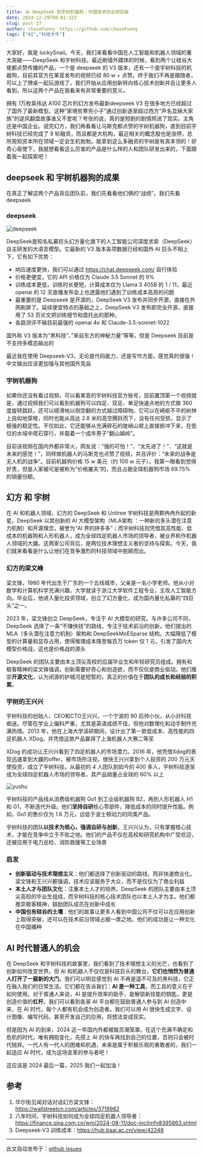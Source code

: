 ```yaml
---
title: 从 DeepSeek 到宇树机器狗：中国技术的全球突破
date: 2024-12-29T08:01:32Z
slug: post-37
author: chaseFunny：https://github.com/chaseFunny
tags: ["AI","科技大牛"]
---
```


大家好，我是 luckySnail。今天，我们来看看中国在人工智能和机器人领域的重大突破——DeepSeek 和宇树科技。最近刷墙外媒体的时候，看到两个让硅谷大佬都点赞传播的产品，一个是 deepseek 的 V3 版本，还有一个是宇树科技的机器狗，目前其官方在某音发布的视频已经 80 w + 点赞。终于我们不再是跟随者，可以上了牌桌一起玩游戏了。我们开始从应用创新转向核心技术创新并且让更多人看到，所以这两个产品在我看来有非常重要的意义。

拥有 1万枚英伟达 A100 芯片的幻方发布最新deepseek V3 在很多地方已经超过了国外了最新模型。这种“家境贫寒穷小子”通过创新逐渐超过西方“声名显赫大家族”的逆风翻盘故事谁又不爱呢？夸张的说，真的是短剧的剧情照进了现实。主角还是中国企业。说完幻方，我们再看看让马斯克都点赞的宇树机器狗，直到目前宇树科技已经完成了 9 轮融资，而且都是大机构，最近相关的概念股也是涨停，总所周知资本所在领域一定会生机勃勃。能拿到这么多融资的宇树是有真本领的！好奇心驱使下，我就想看看这么厉害的产品是什么样的人和团队研发出来的，下面跟着我一起探索吧！

## deepseek 和 宇树机器狗的成果

在真正了解这两个产品背后团队前，我们先看看他们俩的“战绩”。我们先看 deepseek

### deepseek

![deepseek](https://blog-1304565468.cos.ap-shanghai.myqcloud.com/work/deepseek.jpeg)

DeepSeek是知名私募巨头幻方量化旗下的人工智能公司深度求索（DeepSeek）自主研发的大语言模型。它最新的 V3 版本各项数据已经和国外 AI 巨头不相上下，它有如下优势：

- 响应速度更快，我们可以通过 https://chat.deepseek.com/  自行体验
- 价格更便宜，它的 API 价格仅为 Claude 3.5 Sonnet 的 9%
- 训练成本更低，训练时长更短，计算成本仅为 Llama 3 405B 的 1 / 11，最近 openai 的 12 天直播发布会上也透露他们遇到了训练成本高昂的问题
- 最重要的是 Deepseek 是开源的，DeepSeek V3 发布并同步开源，直接在外网刷屏了。延续便宜特点的基础之上，DeepSeek V3 发布即完全开源，直接用了 53 页论文把训练细节和盘托出的那种。
- 各路测评不输目前最强的 openai 4o 和 Claude-3.5-sonnet-1022

国外称 V3 版本为“黑科技“、”来自东方的神秘力量“等等，但是 Deepseek 目前是不支持多模态输出的

最近我在使用 Deepseek-V3，无论是代码能力，还是写作方面，感觉真的很强！中文输出应该更加强与其他国外竞品

### 宇树机器狗

如果你还没有看过视频，可以看某音的宇树科技官方账号，目前置顶第一个视频就是，通过视频我们可以看到机器狗可以四足、双足、单足快速点地的方式做 360 度旋转跳跃，还可以顺滑地以侧空翻的方式越过障碍物。它可以在崎岖不平的树林上自如地穿梭，同时也能从高达 2.8 米的高空腾跃而下，没有任何受损，显示了极强的稳定性。不仅如此，它还能够从充满碎石的陡峭山坡上直接俯冲下来，在低位的水域中爬石穿行，并载着一个成年男子“翻山越岭”。

目前该视频在国内外都非常火，网友说：“强的可怕！”、“太先进了！”、“这就是未来的感觉！”，同样做机器人的马斯克也点赞了视频，并且评价：“未来的战争是无人机的战争”。目前机器狗价格 15 w 美元（约 100 w 元子）。我第一眼看到觉得好贵，但是人家被可是被称为”价格屠夫“的，而且占据全球机器狗市场 69.75% 的销量份额。

## 幻方 和 宇树

在 AI 和机器人领域，幻方的 DeepSeek 和 Unitree 宇树科技是两颗冉冉升起的新星。DeepSeek 以其创新的 AI 大模型架构（MLA架构 ：一种新的多头潜在注意力机制）和开源理念，被誉为“AI 界的拼多多”；而宇树科技则凭借其高性能、低成本的机器狗和人形机器人，成为全球四足机器人市场的领导者，被业界称作机器人领域的大疆。这两家公司背后，是两位技术理想主义者的坚持与探索。今天，我们就来看看是什么让他们在竞争激烈的科技领域中脱颖而出。

### 幻方的梁文峰

梁文锋，1980 年代出生于广东的一个五线城市，父亲是一名小学老师。他从小对数学和计算机科学充满兴趣，大学就读于浙江大学软件工程专业，主攻人工智能方向。毕业后，他进入量化投资领域，创立了幻方量化，成为国内量化私募的“四巨头”之一。

2023 年，梁文锋创立 DeepSeek，专注于 AI 大模型的研究。与许多公司不同，DeepSeek 选择了一条“不赚快钱”的路线，专注于技术前沿的创新。他们提出的 MLA（多头潜在注意力机制）架构和 DeepSeekMoESparse 结构，大幅降低了模型的计算量和显存占用，使得推理成本降至每百万 token 仅 1 元，引发了国内大模型价格战，这也是价格战的源头

DeepSeek 的团队主要由本土顶尖高校的应届毕业生和年轻研究员组成。拥有和极客精神的梁文锋强调，创新需要好奇心和创造欲，而不仅仅是商业驱动。他们推崇**开源文化**，认为闭源的护城河是短暂的，真正的价值在于**团队的成长和经验的积累**。

### 宇树的王兴兴



宇树科技的创始人、CEO和CTO王兴兴，一个宁波的 90 后帅小伙，从小对科技痴迷。尽管在学业上偏科严重，尤其是英语成绩不佳，但他对数理化和动手制作充满热情。2013 年，他在上海大学读研期间，设计出了第一款低成本、高性能的四足机器人 XDog，并凭借这款产品赢得了上海机器人大赛二等奖

XDog 的成功让王兴兴看到了四足机器人的市场潜力。2016 年，他凭借Xdog的表现迅速拿到大疆的offer，被市场所注视，很快王兴兴拿到个人投资的 200 万元天使投资，成立了宇树科技。从最初的 4 人团队到如今的 400 多人，宇树科技逐渐成为全球四足机器人市场的领导者，其产品销量占全球的 60% 以上

![yushu](https://blog-1304565468.cos.ap-shanghai.myqcloud.com/work/yushu.png)

宇树科技的产品线从消费级机器狗 Go1 到工业级机器狗 B2，再到人形机器人 H1 和 G1，不断迭代升级。他们**坚持自研**核心零部件，降低成本的同时提升性能。例如，Go1 的售价仅为 1.6 万元，远低于波士顿动力的同类产品。

宇树科技的团队**以技术为核心，强调自研与创新**。王兴兴认为，只有掌握核心技术，才能在竞争中立于不败之地。他们的产品不仅在高校和研究机构中广受欢迎，还被应用于电力巡检、消防救援等工业场景

### 启发

- **创新驱动与技术理想主义**：他们都选择了创新驱动的路线，而非快速商业化。梁文锋和王兴兴都强调，技术应该服务于大众，而不是仅仅为了商业利益
- **本土人才与团队文化**：注重本土人才的培养。DeepSeek 的团队主要由本土顶尖高校的毕业生组成，而宇树科技的核心技术团队也以本土人才为主。他们都推崇极客精神，鼓励团队成员在创新中成长
- **中国也有硅谷的土壤**：他们的故事让更多人看到中国公司不仅可以在应用创新上取得突破，还可以在技术前沿领域占据一席之地。他们的成功是让一种文化在中国播种

## AI 时代普通人的机会

在 DeepSeek 和宇树科技的故事里，我们看到了技术理想主义的光芒，也看到了创新如何改变世界。但 AI 和机器人不仅仅是科技巨头的舞台，**它们也悄然为普通人打开了一扇新的大门**。我们可以明显感觉到 AI 不再是遥不可及的黑科技，它正在融入我们的日常生活。它们都在告诉我们：**AI 是一种工具**，而工具的意义在于如何使用。对于普通人来说，AI 是提升效率的助手，是解锁新技能的钥匙，更是创造价值的**杠杆**。我们可以看到各家 AI 平台都在鼓励普通人参与到 AI 创造中来，在 AI 时代，每个人都有机会成为创造者。我们可以用 AI 很快生成文字、设计图像、编写代码，甚至开发自己的应用，将想法变成现实。

但是因为 AI 的到来，2024 这一年国内外都被裁员潮笼罩。在这个充满不确定和危机的时代，唯有拥抱变化，先搭上 AI 的快车再找到自己的位置，否则只会被时代抛弃。一代人有一代人的困难和机遇，未来是属于积极乐观的勇敢者的，我们一起适应 AI 时代，成为这场变革的参与者吧！

这应该是 2024 最后一篇，2025 我们一起加油！

## 参考

1. 华尔街见闻对话对话幻方梁文锋：https://wallstreetcn.com/articles/3719982
2. 八年时间，宇树科技如何成为全球四足机器人领导者：https://finance.sina.com.cn/wm/2024-08-11/doc-incihnfv8395863.shtml
3. Deepseek-V3 训练成本：https://hub.baai.ac.cn/view/42248

---
此文自动发布于：<a href="https://github.com/coderPerseus/blog/issues/37" target="_blank">github issues</a>
